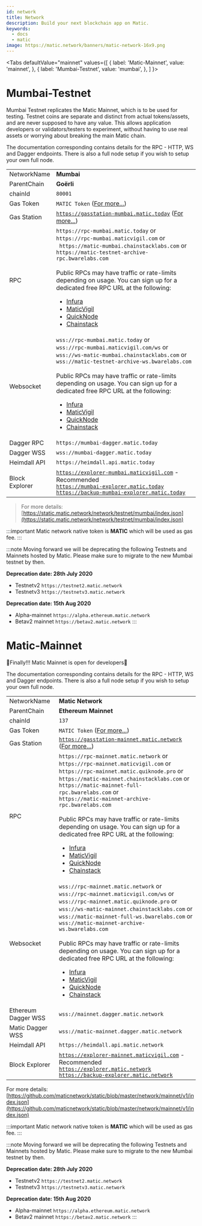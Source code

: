 ```yaml
---
id: network
title: Network
description: Build your next blockchain app on Matic.
keywords:
  - docs
  - matic
image: https://matic.network/banners/matic-network-16x9.png 
---
```


<Tabs
  defaultValue="mainnet"
  values={[
    { label: 'Matic-Mainnet', value: 'mainnet', },
    { label: 'Mumbai-Testnet', value: 'mumbai', },
  ]
}>
<TabItem value="mumbai">

# Mumbai-Testnet
Mumbai Testnet replicates the Matic Mainnet, which is to be used for testing. Testnet coins are separate and distinct from actual tokens/assets, and are never supposed to have any value. This allows application developers or validators/testers to experiment, without having to use real assets or worrying about breaking the main Matic chain.

The documentation corresponding contains details for the RPC - HTTP, WS and Dagger endpoints. There is also a full node setup if you wish to setup your own full node.

|              |                                        |
|--------------|----------------------------------------|
| NetworkName  | **Mumbai**                                 |
| ParentChain  | **Goërli**                                 |
| chainId      | `80001`                                  |
| Gas Token    | `MATIC Token` ([For more...](gas-token.mdx)) |
| Gas Station    | [`https://gasstation-mumbai.matic.today`](https://gasstation-mumbai.matic.today) ([For more...](/docs/develop/tools/matic-gas-station)) |
| RPC          | `https://rpc-mumbai.matic.today` or <br/>`https://rpc-mumbai.maticvigil.com` or <br/>` https://matic-mumbai.chainstacklabs.com` or <br/>`https://matic-testnet-archive-rpc.bwarelabs.com`  <br/> <br/>Public RPCs may have traffic or rate-limits depending on usage. You can sign up for a dedicated free RPC URL at the following: <br/> <ul><li>[Infura](https://infura.io)</li><li>[MaticVigil](https://rpc.maticvigil.com/)</li> <li> [QuickNode](https://blog.quiknode.io/polygon-matic-is-now-live-on-quiknode-api/) </li><li> [Chainstack](https://chainstack.com/build-better-with-polygon/)</li></ul>    |
| Websocket    | `wss://rpc-mumbai.matic.today` or <br/>`wss://rpc-mumbai.maticvigil.com/ws` or <br/> `wss://ws-matic-mumbai.chainstacklabs.com` or <br/> `wss://matic-testnet-archive-ws.bwarelabs.com`  <br/><br/>Public RPCs may have traffic or rate-limits depending on usage. You can sign up for a dedicated free RPC URL at the following: <br/> <ul><li>[Infura](https://infura.io)</li><li>[MaticVigil](https://rpc.maticvigil.com/)</li> <li> [QuickNode](https://blog.quiknode.io/polygon-matic-is-now-live-on-quiknode-api/) </li><li> [Chainstack](https://chainstack.com/build-better-with-polygon/)</li></ul>     |
| Dagger RPC   | `https://mumbai-dagger.matic.today`   |
| Dagger WSS   | `wss://mumbai-dagger.matic.today`  |
| Heimdall API | `https://heimdall.api.matic.today` |
| Block Explorer | [`https://explorer-mumbai.maticvigil.com`](https://explorer-mumbai.maticvigil.com) - Recommended <br/> [`https://mumbai-explorer.matic.today`](https://mumbai-explorer.matic.today) <br/> [`https://backup-mumbai-explorer.matic.today`](https://backup-mumbai-explorer.matic.today)|


> For more details: [https://static.matic.network/network/testnet/mumbai/index.json](https://static.matic.network/network/testnet/mumbai/index.json)

:::important
Matic network native token is **MATIC** which will be used as gas fee.
:::

:::note
Moving forward we will be deprecating the following Testnets and Mainnets hosted by Matic. Please make sure to migrate to the new Mumbai testnet by then.

**Deprecation date: 28th July 2020**

- Testnetv2 `https://testnet2.matic.network`
- Testnetv3 `https://testnetv3.matic.network`

**Deprecation date: 15th Aug 2020**

- Alpha-mainnet `https://alpha.ethereum.matic.network`
- Betav2 mainnet `https://betav2.matic.network`
:::

</TabItem>
<TabItem value="mainnet">

# Matic-Mainnet

🎉Finally!!! Matic Mainnet is open for developers🎉

The documentation corresponding contains details for the RPC - HTTP, WS and Dagger endpoints. There is also a full node setup if you wish to setup your own full node.


|              |                                        |
|--------------|----------------------------------------|
| NetworkName  | **Matic Network**                                 |
| ParentChain  | **Ethereum Mainnet**                                 |
| chainId      | `137`                                  |
| Gas Token    | `MATIC Token` ([For more...](gas-token)) |
| Gas Station    | [`https://gasstation-mainnet.matic.network`](https://gasstation-mainnet.matic.network) ([For more...](/docs/develop/tools/matic-gas-station)) |[
| RPC          | `https://rpc-mainnet.matic.network` or <br/>`https://rpc-mainnet.maticvigil.com` or <br/>`https://rpc-mainnet.matic.quiknode.pro` or <br/>`https://matic-mainnet.chainstacklabs.com` or <br/> `https://matic-mainnet-full-rpc.bwarelabs.com` or <br/>`https://matic-mainnet-archive-rpc.bwarelabs.com` <br/><br/>Public RPCs may have traffic or rate-limits depending on usage. You can sign up for a dedicated free RPC URL at the following: <br/> <ul><li>[Infura](https://infura.io)</li><li>[MaticVigil](https://rpc.maticvigil.com/)</li> <li> [QuickNode](https://blog.quiknode.io/polygon-matic-is-now-live-on-quiknode-api/) </li><li> [Chainstack](https://chainstack.com/build-better-with-polygon/)</li></ul>  |
| Websocket    | `wss://rpc-mainnet.matic.network` or <br/>`wss://rpc-mainnet.maticvigil.com/ws` or <br/>`wss://rpc-mainnet.matic.quiknode.pro` or <br/> `wss://ws-matic-mainnet.chainstacklabs.com`  or <br/>`wss://matic-mainnet-full-ws.bwarelabs.com` or <br/>`wss://matic-mainnet-archive-ws.bwarelabs.com`<br/> <br/>Public RPCs may have traffic or rate-limits depending on usage. You can sign up for a dedicated free RPC URL at the following: <br/> <ul><li>[Infura](https://infura.io)</li><li>[MaticVigil](https://rpc.maticvigil.com/)</li> <li> [QuickNode](https://blog.quiknode.io/polygon-matic-is-now-live-on-quiknode-api/) </li><li> [Chainstack](https://chainstack.com/build-better-with-polygon/)</li></ul>     |
| Ethereum Dagger WSS| `wss://mainnet.dagger.matic.network`  |
| Matic Dagger WSS   | `wss://matic-mainnet.dagger.matic.network`  |
| Heimdall API | `https://heimdall.api.matic.network` |
| Block Explorer | [`https://explorer-mainnet.maticvigil.com`](https://explorer-mainnet.maticvigil.com) - Recommended <br/> [`https://explorer.matic.network`](https://explorer.matic.network)  <br/> [`https://backup-explorer.matic.network`](https://backup-explorer.matic.network)|


For more details: [https://github.com/maticnetwork/static/blob/master/network/mainnet/v1/index.json](https://github.com/maticnetwork/static/blob/master/network/mainnet/v1/index.json)

:::important
Matic network native token is **MATIC** which will be used as gas fee.
:::

:::note
Moving forward we will be deprecating the following Testnets and Mainnets hosted by Matic. Please make sure to migrate to the new Mumbai testnet by then.

**Deprecation date: 28th July 2020**

- Testnetv2 `https://testnet2.matic.network`
- Testnetv3 `https://testnetv3.matic.network`

**Deprecation date: 15th Aug 2020**

- Alpha-mainnet `https://alpha.ethereum.matic.network`
- Betav2 mainnet `https://betav2.matic.network`
:::

</TabItem>
</Tabs>
